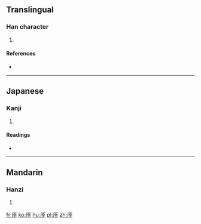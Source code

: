 ==Translingual==

===Han character===
{{Han char|rn=27|rad=厂|as=07|sn=9|four=7124<sub>1</sub>|canj=一卜廿十 (MYTJ)|ids=⿸[[厂]][[辛]]}}

# {{defn|Han|sort=厂07}}

====References====
* {{Han ref|kx=0161.200|dkj=02943|dj=0368.010|hdz=10073.050|uh=5397|ud=21399|bh=CDF6|bd=52726}}

----

==Japanese==

===Kanji===
{{ja-kanji|grade=|rs=厂07}}

# {{defn|lang=ja|sort=厂07}}

====Readings====
* {{ja-readings|on=[[てい]] (tei), [[だい]] (dai)|kun=}}

----

==Mandarin==

===Hanzi===
{{cmn-hanzi|pin=[[tí]] ([[ti2]]), [[yuàn]] ([[yuan4]])|wg=t'i<sup>2</sup>, yüan<sup>4</sup>}}

# {{defn|lang=cmn|sort=厂07}}

[[fr:厗]]
[[ko:厗]]
[[hu:厗]]
[[pl:厗]]
[[zh:厗]]